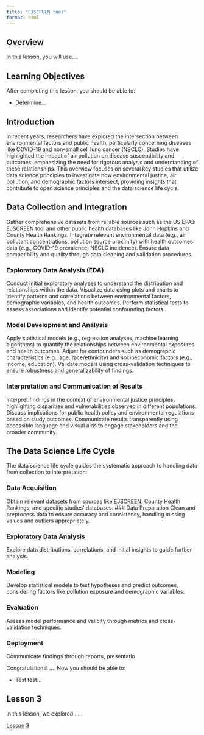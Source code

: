 ```yaml
---
title: "EJSCREEN tool"
format: html
---
```


## Overview

In this lesson, you will use....

## Learning Objectives

After completing this lesson, you should be able to:

- Determine...

## Introduction

In recent years, researchers have explored the intersection between environmental factors and public health, particularly concerning diseases like COVID-19 and non-small cell lung cancer (NSCLC). Studies have highlighted the impact of air pollution on disease susceptibility and outcomes, emphasizing the need for rigorous analysis and understanding of these relationships. This overview focuses on several key studies that utilize data science principles to investigate how environmental justice, air pollution, and demographic factors intersect, providing insights that contribute to open science principles and the data science life cycle.

## Data Collection and Integration

Gather comprehensive datasets from reliable sources such as the US EPA's EJSCREEN tool and other public health databases like John Hopkins and County Health Rankings. Integrate relevant environmental data (e.g., air pollutant concentrations, pollution source proximity) with health outcomes data (e.g., COVID-19 prevalence, NSCLC incidence). Ensure data compatibility and quality through data cleaning and validation procedures.

### Exploratory Data Analysis (EDA)

Conduct initial exploratory analyses to understand the distribution and relationships within the data.
Visualize data using plots and charts to identify patterns and correlations between environmental factors, demographic variables, and health outcomes.
Perform statistical tests to assess associations and identify potential confounding factors.

### Model Development and Analysis

Apply statistical models (e.g., regression analyses, machine learning algorithms) to quantify the relationships between environmental exposures and health outcomes.
Adjust for confounders such as demographic characteristics (e.g., age, race/ethnicity) and socioeconomic factors (e.g., income, education).
Validate models using cross-validation techniques to ensure robustness and generalizability of findings.

### Interpretation and Communication of Results

Interpret findings in the context of environmental justice principles, highlighting disparities and vulnerabilities observed in different populations.
Discuss implications for public health policy and environmental regulations based on study outcomes.
Communicate results transparently using accessible language and visual aids to engage stakeholders and the broader community.

## The Data Science Life Cycle

The data science life cycle guides the systematic approach to handling data from collection to interpretation:

### Data Acquisition
Obtain relevant datasets from sources like EJSCREEN, County Health Rankings, and specific studies' databases.
### Data Preparation
Clean and preprocess data to ensure accuracy and consistency, handling missing values and outliers appropriately.

### Exploratory Data Analysis
Explore data distributions, correlations, and initial insights to guide further analysis.

### Modeling
Develop statistical models to test hypotheses and predict outcomes, considering factors like pollution exposure and demographic variables.

### Evaluation
Assess model performance and validity through metrics and cross-validation techniques.

### Deployment
Communicate findings through reports, presentatio


Congratulations! .... Now you should be able to:

-   Test test... 

## Lesson 3 

In this lesson, we explored ....

[Lesson 3](){.btn .btn-primary .btn role="button"}